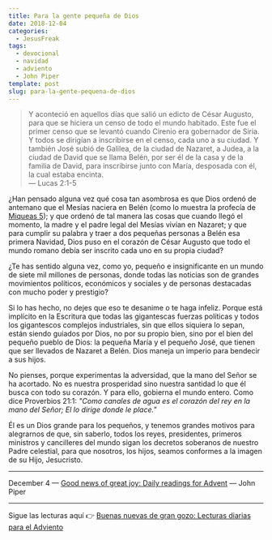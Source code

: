 ```yaml
---
title: Para la gente pequeña de Dios
date: 2018-12-04
categories:
  - JesusFreak
tags:
  - devocional
  - navidad
  - adviento
  - John Piper
template: post
slug: para-la-gente-pequena-de-dios
---
```


> Y aconteció en aquellos días que salió un edicto de César Augusto, para que se hiciera un censo de todo el mundo habitado. Este fue el primer censo que se levantó cuando Cirenio era gobernador de Siria. Y todos se dirigían a inscribirse en el censo, cada uno a su ciudad. Y también José subió de Galilea, de la ciudad de Nazaret, a Judea, a la ciudad de David que se llama Belén, por ser él de la casa y de la familia de David, para inscribirse junto con María, desposada con él, la cual estaba encinta. <br />
> — Lucas 2:1-5

¿Han pensado alguna vez qué cosa tan asombrosa es que Dios ordenó de antemano que el Mesías naciera en Belén (como lo muestra la profecía de [Miqueas 5](https://www.biblegateway.com/passage/?search=Miqueas+5&version=LBLA)); y que ordenó de tal manera las cosas que cuando llegó el momento, la madre y el padre legal del Mesías vivían en Nazaret; y que para cumplir su palabra y traer a dos pequeñas personas a Belén esa primera Navidad, Dios puso en el corazón de César Augusto que todo el mundo romano debía ser inscrito cada uno en su propia ciudad?

¿Te has sentido alguna vez, como yo, pequeño e insignificante en un mundo de siete mil millones de personas, donde todas las noticias son de grandes movimientos políticos, económicos y sociales y de personas destacadas con mucho poder y prestigio?

Si lo has hecho, no dejes que eso te desanime o te haga infeliz. Porque está implícito en la Escritura que todas las gigantescas fuerzas políticas y todos los gigantescos complejos industriales, sin que ellos siquiera lo sepan, están siendo guiados por Dios, no por su propio bien, sino por el bien del pequeño pueblo de Dios: la pequeña María y el pequeño José, que tienen que ser llevados de Nazaret a Belén. Dios maneja un imperio para bendecir a sus hijos.

No pienses, porque experimentas la adversidad, que la mano del Señor se ha acortado. No es nuestra prosperidad sino nuestra santidad lo que él busca con todo su corazón. Y para ello, gobierna el mundo entero. Como dice Proverbios 21:1: _"Como canales de agua es el corazón del rey en la mano del Señor; El lo dirige donde le place."_

Él es un Dios grande para los pequeños, y tenemos grandes motivos para alegrarnos de que, sin saberlo, todos los reyes, presidentes, primeros ministros y cancilleres del mundo sigan los decretos soberanos de nuestro Padre celestial, para que nosotros, los hijos, seamos conformes a la imagen de su Hijo, Jesucristo.

---

December 4 — [Good news of great joy: Daily readings for Advent](https://www.desiringgod.org/books/good-news-of-great-joy) — John Piper

---

Sigue las lecturas aquí 👉 [Buenas nuevas de gran gozo: Lecturas diarias para el Adviento](/blog/buenas-nuevas-de-gran-gozo-lecturas-diarias-para-adviento)
